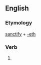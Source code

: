 ==English==

===Etymology===
[[sanctify]] + [[-eth]]

===Verb===
{{en-verb form}}

# {{archaic third-person singular of|sanctify}}